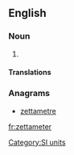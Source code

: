 ==English==

===Noun===
{{en-noun}}

# {{alternative spelling of|zettametre|from=US}}

====Translations====
{{trans-see|zettametre}}

===Anagrams===
* [[zettametre#English|zettametre]]

[[Category:SI units]]

[[fr:zettameter]]